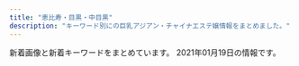 ```yaml
---
title: "恵比寿・目黒・中目黒"
description: "キーワード別にの巨乳アジアン・チャイナエステ嬢情報をまとめました。"
---
```


新着画像と新着キーワードをまとめています。
2021年01月19日の情報です。

<DmmAffiliateIns />
<KeywordTable
  shops={
    [
    {
        "station": "JR\u76ee\u9ed2\u99c5\u897f\u53e3",
        "name": "OnlyOne",
        "keywords": {
            "C": 4,
            "85": 7,
            "87": 7,
            "88": 3,
            "E": 2,
            "F": 1,
            "86": 11,
            "83": 1,
            "D": 26,
            "84": 1
        },
        "url": "http://onlyone.tyo.cm/",
        "img_links": [
            "http://onlyone.tyo.cm/photos/sites/5/2018/08/2018080308152252.jpg",
            "http://onlyone.tyo.cm/photos/sites/5/2019/05/2019050915292562.jpg",
            "http://onlyone.tyo.cm/images/acc2.jpg",
            "http://onlyone.tyo.cm/photos/sites/5/2018/11/2018112110301745.jpg",
            "http://onlyone.tyo.cm/photos/sites/5/2019/01/2019011814353078.jpg",
            "http://onlyone.tyo.cm/photos/sites/5/2018/09/2018092710191274.jpg",
            "http://onlyone.tyo.cm/photos/sites/5/2020/09/2020092510524025.jpg",
            "http://onlyone.tyo.cm/photos/sites/5/2019/06/2019060510384975.jpg",
            "http://onlyone.tyo.cm/photos/sites/5/2019/03/2019030418403098.jpg",
            "http://onlyone.tyo.cm/photos/sites/5/2020/05/2020051419324761.jpg",
            "http://onlyone.tyo.cm/photos/sites/5/2019/07/2019070616424775.jpg",
            "http://onlyone.tyo.cm/photos/sites/5/2020/01/2020011412572423.jpg",
            "http://onlyone.tyo.cm/photos/sites/5/2020/09/2020092617301564.jpg",
            "http://onlyone.tyo.cm/images/acc3.jpg",
            "http://onlyone.tyo.cm/images/s_staff.png",
            "http://onlyone.tyo.cm/photos/sites/5/2018/08/2018082407542866.jpg",
            "http://onlyone.tyo.cm/images/s_link.png",
            "http://onlyone.tyo.cm/images/line.jpg",
            "http://onlyone.tyo.cm/photos/sites/5/2018/07/2018071709242171.jpg",
            "http://onlyone.tyo.cm/images/acc1.jpg",
            "http://onlyone.tyo.cm/photos/sites/5/2019/11/2019110105153240.jpg",
            "http://onlyone.tyo.cm/images/acc4.jpg",
            "http://onlyone.tyo.cm/photos/sites/5/2019/07/2019071716092046.jpg",
            "http://onlyone.tyo.cm/photos/sites/5/2019/08/2019082610481667.jpg",
            "http://onlyone.tyo.cm/photos/sites/5/2019/02/2019022310345266.jpg",
            "http://onlyone.tyo.cm/photos/sites/5/2019/05/2019052911352557.jpg",
            "http://onlyone.tyo.cm/photos/sites/5/2019/08/2019080815010066.jpg",
            "http://onlyone.tyo.cm/photos/sites/5/2018/06/2018062904050630.jpg",
            "http://onlyone.tyo.cm/photos/sites/5/2018/03/2018031607430562.jpg",
            "http://onlyone.tyo.cm/photos/sites/5/2019/01/2019013017371133.jpg",
            "http://onlyone.tyo.cm/photos/sites/5/2020/07/2020070217061815.jpg",
            "http://onlyone.tyo.cm/photos/sites/5/2020/01/2020011413501066.jpg",
            "http://onlyone.tyo.cm/photos/sites/5/2019/01/2019013017372064.jpg",
            "http://onlyone.tyo.cm/photos/sites/5/2020/06/2020060815500896.jpg",
            "http://onlyone.tyo.cm/images/room3.jpg",
            "http://onlyone.tyo.cm/photos/sites/5/2019/11/2019112117013754.jpg",
            "http://onlyone.tyo.cm/photos/sites/5/2019/06/2019060510472559.jpg",
            "http://onlyone.tyo.cm/photos/sites/5/2020/03/2020031716151746.jpg",
            "http://onlyone.tyo.cm/images/room1.jpg",
            "http://onlyone.tyo.cm/photos/sites/5/2019/11/2019110105152849.jpg",
            "http://onlyone.tyo.cm/images/top.png",
            "http://onlyone.tyo.cm/photos/sites/5/2020/07/2020070215334437.jpg",
            "http://onlyone.tyo.cm/photos/sites/5/2019/07/2019070711031982.jpg",
            "http://onlyone.tyo.cm/photos/sites/5/2019/07/201907171609201.jpg",
            "http://onlyone.tyo.cm/images/room4.jpg",
            "http://onlyone.tyo.cm/photos/sites/5/2018/10/201810181432433.jpg",
            "http://onlyone.tyo.cm/photos/sites/5/2020/01/2020011413500417.jpg",
            "http://onlyone.tyo.cm/photos/sites/5/2020/02/2020022610121615.jpg",
            "http://onlyone.tyo.cm/images/new.jpg",
            "http://onlyone.tyo.cm/photos/sites/5/2020/09/2020090210405221.jpg",
            "http://onlyone.tyo.cm/photos/sites/5/2019/12/2019120510353312.jpg",
            "http://onlyone.tyo.cm/photos/sites/5/2018/07/2018071709241386.jpg",
            "http://onlyone.tyo.cm/photos/sites/5/2020/09/2020092510523723.jpg",
            "http://onlyone.tyo.cm/photos/sites/5/2019/02/2019022310334774.jpg",
            "http://onlyone.tyo.cm/photos/sites/5/2018/11/2018110713255310.jpg",
            "http://onlyone.tyo.cm/photos/sites/5/2019/12/2019121715483135.jpg",
            "http://onlyone.tyo.cm/photos/sites/5/2017/11/2017112708111797.jpg",
            "http://onlyone.tyo.cm/photos/sites/5/2020/09/2020092510523998.jpg",
            "http://onlyone.tyo.cm/images/room2.jpg",
            "http://onlyone.tyo.cm/photos/sites/5/2020/09/2020092218541894.jpg"
        ]
    },
    {
        "img_links": [
            "http://relacute.tyo.cm/photos/sites/42/2016/11/staff1.jpg",
            "http://relacute.tyo.cm/images/link1.jpg",
            "http://relacute.tyo.cm/photos/sites/42/2017/06/18.jpg",
            "http://relacute.tyo.cm/images/top1.jpg",
            "http://relacute.tyo.cm/images/girl-z1.jpg",
            "http://relacute.tyo.cm/photos/sites/42/2019/02/201902121620011.jpg",
            "http://relacute.tyo.cm/photos/sites/42/2017/05/16.jpg",
            "http://relacute.tyo.cm/images/staff01.jpg",
            "http://relacute.tyo.cm/images/newface1.jpg",
            "http://relacute.tyo.cm/photos/sites/42/2017/04/2.jpg",
            "http://relacute.tyo.cm/photos/sites/42/2017/04/411443062809353899.jpg",
            "http://relacute.tyo.cm/photos/sites/42/2019/02/2019021216200689.jpg",
            "http://relacute.tyo.cm/images/s_news.jpg",
            "http://relacute.tyo.cm/images/girl-z2.jpg",
            "http://relacute.tyo.cm/photos/sites/42/2016/11/5.jpg",
            "http://relacute.tyo.cm/images/top.jpg",
            "http://relacute.tyo.cm/photos/sites/42/2016/11/staff7.jpg",
            "http://relacute.tyo.cm/images/mobile.png",
            "http://relacute.tyo.cm/photos/sites/42/2016/11/staff6.jpg"
        ],
        "url": "http://relacute.tyo.cm/",
        "keywords": {
            "D": 9,
            "87": 1,
            "C": 25
        },
        "name": "RelaCute \u30ea\u30e9\u30ad\u30e5\u30fc\u30c8",
        "station": "JR\u76ee\u9ed2\u99c5\u6771\u53e3"
    },
    {
        "img_links": [
            "https://fuwatenshi.tyo.cm/photos/sites/71/2020/12/202012010903004.jpg",
            "https://fuwatenshi.tyo.cm/images/top.jpg",
            "https://fuwatenshi.tyo.cm/photos/sites/71/2021/01/2021011009194573.jpg",
            "https://fuwatenshi.tyo.cm/photos/sites/71/2020/12/2020120109025928.jpg",
            "https://fuwatenshi.tyo.cm/images/s_service.png",
            "https://fuwatenshi.tyo.cm/images/service4.jpg",
            "https://fuwatenshi.tyo.cm/images/service1.jpg",
            "https://fuwatenshi.tyo.cm/photos/sites/71/2020/11/2020111008511286.jpg",
            "https://fuwatenshi.tyo.cm/photos/sites/71/2020/11/2020112701383631.jpg",
            "https://fuwatenshi.tyo.cm/images/room1.jpg",
            "https://fuwatenshi.tyo.cm/images/s_news.jpg",
            "https://fuwatenshi.tyo.cm/photos/sites/71/2020/12/2020120109025939.jpg",
            "https://fuwatenshi.tyo.cm/photos/sites/71/2020/12/2020120109030359.jpg",
            "https://fuwatenshi.tyo.cm/images/room6.jpg",
            "https://fuwatenshi.tyo.cm/images/room4.jpg",
            "https://fuwatenshi.tyo.cm/photos/sites/71/2021/01/2021010907290646.jpg",
            "https://fuwatenshi.tyo.cm/images/service3.jpg",
            "https://fuwatenshi.tyo.cm/images/mobile.jpg",
            "https://fuwatenshi.tyo.cm/photos/sites/71/2020/11/2020111008511341.jpg",
            "https://fuwatenshi.tyo.cm/images/s_pick.jpg",
            "https://fuwatenshi.tyo.cm/photos/sites/71/2020/12/2020120805180429.jpg",
            "https://fuwatenshi.tyo.cm/images/info.jpg",
            "https://fuwatenshi.tyo.cm/images/service2.jpg",
            "https://fuwatenshi.tyo.cm/photos/sites/71/2021/01/2021010907195524.jpg",
            "https://fuwatenshi.tyo.cm/images/room3.jpg",
            "https://fuwatenshi.tyo.cm/images/room2.jpg",
            "https://fuwatenshi.tyo.cm/images/s_staff.png"
        ],
        "url": "https://fuwatenshi.tyo.cm/",
        "name": "\u3075\u308f\u3075\u308f\u5929\u4f7f",
        "keywords": {
            "86": 14,
            "E": 7,
            "84": 7,
            "85": 14,
            "D": 35,
            "89": 7
        },
        "station": "JR\u6075\u6bd4\u5bff\u99c5\u897f\u53e3"
    },
    {
        "station": "JR\u6075\u6bd4\u5bff\u99c5\u897f\u53e3",
        "name": "\u30cb\u30e3\u30fc\u30cb\u30e3\u30fc",
        "img_links": [
            "http://www.ourstarts.site/uploads/allimg/200729/1-200H9141229.jpg",
            "http://www.ourstarts.site/templets/default/picture/foot_tel.png",
            "http://www.ourstarts.site/templets/default/images/t3.jpg",
            "http://www.ourstarts.site/uploads/200729/1-200H9140K5J4.jpg",
            "http://www.ourstarts.site/templets/default/picture/close.png",
            "http://www.ourstarts.site/templets/default/picture/right.png",
            "http://www.ourstarts.site/templets/default/images/t2.jpg",
            "http://www.ourstarts.site/templets/default/picture/head_tell.png",
            "http://www.ourstarts.site/templets/default/picture/tel_contact.png",
            "http://www.ourstarts.site/uploads/allimg/200729/1-200H9141912.jpg",
            "http://www.ourstarts.site/uploads/allimg/200729/1-200H9141213.jpg",
            "http://www.ourstarts.site/templets/default/images/t1.jpg",
            "http://www.ourstarts.site/templets/default/picture/timg (1).png",
            "http://www.ourstarts.site/uploads/200729/1-200H9140Q13E.jpg",
            "http://www.ourstarts.site/templets/default/picture/staff.png",
            "http://www.ourstarts.site/templets/default/picture/news.png",
            "http://www.ourstarts.site/uploads/200729/1-200H9141612609.jpg",
            "http://www.ourstarts.site/uploads/180917/1-1P91G6122J28.jpg"
        ],
        "url": "http://www.ourstarts.site/",
        "keywords": {}
    },
    {
        "name": "With you\u30fb\u30a6\u30a3\u30ba\u30e6\u30fc",
        "station": "JR\u76ee\u9ed2\u99c5\u6771\u53e3",
        "url": "http://with-you.tyo.cm",
        "img_links": [
            "http://with-you.tyo.cm/photos/sites/6/2019/11/2019110108001772.jpg",
            "http://with-you.tyo.cm/photos/sites/6/2019/12/2019121017051599.jpg",
            "http://with-you.tyo.cm/photos/sites/6/2019/11/2019112916075813.jpg",
            "http://with-you.tyo.cm/photos/sites/6/2020/06/2020061515324852.jpg",
            "http://with-you.tyo.cm/photos/sites/6/2020/03/2020032714542799.jpg",
            "http://with-you.tyo.cm/photos/sites/6/2020/06/2020061515330329.jpg",
            "http://with-you.tyo.cm/photos/sites/6/2019/10/2019102716505124.jpg",
            "http://with-you.tyo.cm/photos/sites/6/2020/03/2020032714573892.jpg",
            "http://with-you.tyo.cm/photos/sites/6/2019/12/2019121914290846.jpg",
            "http://with-you.tyo.cm/photos/sites/6/2019/11/2019110107572662.jpg",
            "http://with-you.tyo.cm/photos/sites/6/2019/11/2019111915264240.jpg",
            "http://with-you.tyo.cm/photos/sites/6/2019/11/2019110107573374.jpg",
            "http://with-you.tyo.cm/photos/sites/6/2019/11/2019112214502832.jpg",
            "http://with-you.tyo.cm/photos/sites/6/2019/11/2019110606012817.jpg",
            "http://with-you.tyo.cm/photos/sites/6/2019/11/2019110806175734.jpg",
            "http://with-you.tyo.cm/images/top.png",
            "http://with-you.tyo.cm/photos/sites/6/2019/12/2019121914290210.jpg",
            "http://with-you.tyo.cm/photos/sites/6/2019/02/2019021816155116.jpg",
            "http://with-you.tyo.cm/photos/sites/6/2019/12/2019121017051597.jpg",
            "http://with-you.tyo.cm/images/s_news.jpg",
            "http://with-you.tyo.cm/photos/sites/6/2019/11/2019110806175615.jpg",
            "http://with-you.tyo.cm/photos/sites/6/2019/11/2019112916080552.jpg",
            "http://with-you.tyo.cm/photos/sites/6/2019/11/2019110108002447.jpg",
            "http://with-you.tyo.cm/photos/sites/6/2019/11/2019112214503286.jpg",
            "http://with-you.tyo.cm/photos/sites/6/2019/06/2019060510455732.jpg",
            "http://with-you.tyo.cm/images/s_pick.jpg",
            "http://with-you.tyo.cm/photos/sites/6/2019/11/2019111915264046.jpg",
            "http://with-you.tyo.cm/photos/sites/6/2020/09/2020092511214697.jpg",
            "http://with-you.tyo.cm/images/s_recuit.jpg",
            "http://with-you.tyo.cm/photos/sites/6/2019/10/2019102716505281.jpg",
            "http://with-you.tyo.cm/photos/sites/6/2019/02/2019021818404723.jpg",
            "http://with-you.tyo.cm/images/s_link.jpg",
            "http://with-you.tyo.cm/photos/sites/6/2019/11/2019112916075124.jpg",
            "http://with-you.tyo.cm/images/s_staff.jpg",
            "http://with-you.tyo.cm/photos/sites/6/2019/11/2019112517122617.jpg",
            "http://with-you.tyo.cm/photos/sites/6/2019/11/2019112517121980.jpg",
            "http://with-you.tyo.cm/photos/sites/6/2019/03/2019030615474648.jpg",
            "http://with-you.tyo.cm/photos/sites/6/2019/02/2019021818395644.jpg",
            "http://with-you.tyo.cm/photos/sites/6/2019/02/2019021816145119.jpg"
        ],
        "keywords": {
            "C": 34,
            "D": 18
        }
    },
    {
        "keywords": {
            "83": 7,
            "85": 7,
            "D": 19,
            "E": 5,
            "C": 7,
            "86": 17
        },
        "img_links": [
            "http://hi-msg.com/tonton/images/staff_images/sl.png",
            "http://hi-msg.com/tonton/images/index-2.jpg",
            "http://hi-msg.com/tonton/images/an_6_01.jpg",
            "http://hi-msg.com/tonton/images/qr.jpg",
            "http://hi-msg.com/tonton/images/sys1.jpg",
            "http://hi-msg.com/tonton/images/staff_images/st5.jpg",
            "http://hi-msg.com/tonton/images/slider/slide3.png",
            "http://hi-msg.com/tonton/images/an_3_01.jpg",
            "http://hi-msg.com/tonton/images/slider/slide2.png",
            "http://hi-msg.com/tonton/images/an_2_01.jpg",
            "http://hi-msg.com/tonton/images/index-1.jpg",
            "http://hi-msg.com/tonton/images/an_4_01.jpg",
            "http://hi-msg.com/tonton/images/r4.jpg",
            "http://hi-msg.com/tonton/images/an_1_02.jpg",
            "http://hi-msg.com/tonton/images/staff_images/st2.jpg",
            "http://hi-msg.com/tonton/images/r3.jpg",
            "http://hi-msg.com/tonton/images/eve1.png",
            "http://hi-msg.com/tonton/images/slider/slide2s.png",
            "http://hi-msg.com/tonton/images/an_5_01.jpg",
            "http://hi-msg.com/tonton/images/fbb.jpg",
            "http://hi-msg.com/tonton/images/an_5_02.jpg",
            "http://hi-msg.com/tonton/images/r1.jpg",
            "http://hi-msg.com/tonton/images/an_3_02.jpg",
            "http://hi-msg.com/tonton/images/slider/slide1.png",
            "http://hi-msg.com/tonton/images/staff_images/st1.jpg",
            "http://hi-msg.com/tonton/images/an_4_02.jpg",
            "http://hi-msg.com/tonton/images/index_01.jpg",
            "http://hi-msg.com/tonton/images/staff_images/st3.jpg",
            "http://hi-msg.com/tonton/images/slider/slide3s.png",
            "http://hi-msg.com/tonton/images/r2.jpg",
            "http://hi-msg.com/tonton/images/slider/slide1s.png",
            "http://hi-msg.com/tonton/images/staff_images/st4.jpg",
            "http://hi-msg.com/tonton/images/an_6_02.jpg",
            "http://hi-msg.com/tonton/images/an_2_02.jpg",
            "http://hi-msg.com/tonton/images/an_1_01.jpg"
        ],
        "url": "http://hi-msg.com/tonton/",
        "name": "\u30c8\u30f3\u30c8\u30f3",
        "station": "JR\u6075\u6bd4\u5bff\u99c5\u897f\u53e3"
    },
    {
        "keywords": {},
        "name": "\u30d0\u30d9\u30eb",
        "station": "JR\u76ee\u9ed2\u99c5\u6771\u53e3",
        "img_links": [
            "http://meguro-babel.com/girl/10.jpg",
            "http://meguro-babel.com/images/img_1.jpg",
            "http://meguro-babel.com/topics/img/145-1.jpg",
            "http://meguro-babel.com/images/room/photo02.jpg",
            "http://meguro-babel.com/topics/img/149-1.jpg",
            "http://meguro-babel.com/girl/9.jpg",
            "http://meguro-babel.com/girl/24.jpg",
            "http://meguro-babel.com/topics/img/129-1.jpg",
            "http://meguro-babel.com/images/qr.jpg",
            "http://meguro-babel.com/images/topimg4.jpg",
            "http://meguro-babel.com/girl/1.jpg",
            "http://meguro-babel.com/girl/7.jpg",
            "http://meguro-babel.com/topics/img/146-1.jpg",
            "http://meguro-babel.com/images/room/photo04.jpg",
            "http://meguro-babel.com/girl/19.jpg",
            "http://meguro-babel.com/images/room/photo03.jpg",
            "http://meguro-babel.com/girl/21.jpg",
            "http://meguro-babel.com/girl/8.jpg",
            "http://meguro-babel.com/girl/6.jpg",
            "http://meguro-babel.com/topics/img/150-1.jpg",
            "http://meguro-babel.com/girl/3.jpg",
            "http://meguro-babel.com/topics/img/142-1.jpg",
            "http://meguro-babel.com/girl/4.jpg",
            "http://meguro-babel.com/girl/15.jpg",
            "http://meguro-babel.com/girl/5.jpg",
            "http://meguro-babel.com/girl/11.jpg",
            "http://meguro-babel.com/images/room/photo01.jpg"
        ],
        "url": "http://meguro-babel.com/"
    },
    {
        "keywords": {
            "89": 3,
            "84": 2,
            "C": 41,
            "86": 9,
            "D": 25,
            "E": 4,
            "88": 2,
            "87": 2,
            "F": 1,
            "85": 5,
            "90": 1
        },
        "station": "JR\u76ee\u9ed2\u99c5\u6771\u53e3",
        "name": "Angel-\u30a8\u30f3\u30b8\u30a7\u30eb-",
        "img_links": [
            "http://angel.jpn.cm/photos/sites/3/2016/09/staff40.jpg",
            "http://angel.jpn.cm/photos/sites/3/2016/08/staff4.jpg",
            "http://angel.jpn.cm/photos/sites/3/2016/10/staff41.jpg",
            "http://angel.jpn.cm/photos/sites/3/2016/08/staff24.jpg",
            "http://angel.jpn.cm/photos/sites/3/2016/08/staff23a.jpg",
            "http://angel.jpn.cm/photos/sites/3/2020/09/2020092511154515.jpg",
            "http://angel.jpn.cm/photos/sites/3/2018/06/2018061505064271.jpg",
            "http://angel.jpn.cm/photos/sites/3/2016/08/staff3.jpg",
            "http://angel.jpn.cm/photos/sites/3/2016/08/staff22.jpg",
            "http://angel.jpn.cm/photos/sites/3/2016/08/staff5.jpg",
            "http://angel.jpn.cm/images/girl-z2.jpg",
            "http://angel.jpn.cm/photos/sites/3/2016/08/staff23.jpg",
            "http://angel.jpn.cm/images/s_staff.png",
            "http://angel.jpn.cm/photos/sites/3/2019/11/201911181407260.jpg",
            "http://angel.jpn.cm/images/s_pick.png",
            "http://angel.jpn.cm/photos/sites/3/2019/11/2019111814073465.jpg",
            "http://angel.jpn.cm/photos/sites/3/2016/08/staff2.jpg",
            "http://angel.jpn.cm/photos/sites/3/2019/12/2019122718552333.jpg",
            "http://angel.jpn.cm/images/room2.jpg",
            "http://angel.jpn.cm/photos/sites/3/2018/06/2018061505064251.jpg",
            "http://angel.jpn.cm/photos/sites/3/2016/08/staff38.jpg",
            "http://angel.jpn.cm/photos/sites/3/2019/10/2019100910242499.jpg",
            "http://angel.jpn.cm/photos/sites/3/2016/08/staff8.jpg",
            "http://angel.jpn.cm/photos/sites/3/2016/08/staff36g.jpg",
            "http://angel.jpn.cm/images/s_link.png",
            "http://angel.jpn.cm/photos/sites/3/2019/07/2019071213431954.jpg",
            "http://angel.jpn.cm/photos/sites/3/2018/06/2018061601280885.jpg",
            "http://angel.jpn.cm/photos/sites/3/2017/04/1.jpg",
            "http://angel.jpn.cm/photos/sites/3/2019/12/2019122718552413.jpg",
            "http://angel.jpn.cm/images/room4.jpg",
            "http://angel.jpn.cm/images/nbj3.jpg",
            "http://angel.jpn.cm/photos/sites/3/2016/08/staff39.jpg",
            "http://angel.jpn.cm/images/room1.jpg",
            "http://angel.jpn.cm/photos/sites/3/2016/08/staff21a.jpg",
            "http://angel.jpn.cm/images/mobile.jpg",
            "http://angel.jpn.cm/photos/sites/3/2018/11/201811011331167.jpg",
            "http://angel.jpn.cm/images/girl-z1.jpg",
            "http://angel.jpn.cm/photos/sites/3/2016/08/staff35.jpg",
            "http://angel.jpn.cm/photos/sites/3/2019/06/201906051042276.jpg",
            "http://angel.jpn.cm/photos/sites/3/2016/10/staff01a.jpg",
            "http://angel.jpn.cm/photos/sites/3/2016/08/staff25.jpg",
            "http://angel.jpn.cm/images/room5.jpg",
            "http://angel.jpn.cm/images/s_news.png",
            "http://angel.jpn.cm/photos/sites/3/2017/12/201712270537317.jpg",
            "http://angel.jpn.cm/images/room3.jpg",
            "http://angel.jpn.cm/photos/sites/3/2016/08/staff7.jpg",
            "http://angel.jpn.cm/images/s_mobile.png",
            "http://angel.jpn.cm/photos/sites/3/2016/08/staff21.jpg",
            "http://angel.jpn.cm/photos/sites/3/2016/08/staff28.jpg",
            "http://angel.jpn.cm/photos/sites/3/2020/06/2020061515170635.jpg",
            "http://angel.jpn.cm/images/top02.jpg",
            "http://angel.jpn.cm/photos/sites/3/2017/01/1.jpg",
            "http://angel.jpn.cm/photos/sites/3/2019/07/2019071016030711.jpg",
            "http://angel.jpn.cm/photos/sites/3/2016/08/staff7a.jpg",
            "http://angel.jpn.cm/photos/sites/3/2019/06/2019060510404179.jpg",
            "http://angel.jpn.cm/photos/sites/3/2016/09/72670992207769698.jpg",
            "http://angel.jpn.cm/images/room7.jpg",
            "http://angel.jpn.cm/photos/sites/3/2016/08/staff24a.jpg",
            "http://angel.jpn.cm/images/room6.jpg",
            "http://angel.jpn.cm/photos/sites/3/2016/08/staff29.jpg",
            "http://angel.jpn.cm/photos/sites/3/2017/11/201711280608539.jpg",
            "http://angel.jpn.cm/photos/sites/3/2016/08/staff37a.jpg",
            "http://angel.jpn.cm/photos/sites/3/2016/08/staff29a.jpg",
            "http://angel.jpn.cm/photos/sites/3/2017/11/2017112010234266.jpg",
            "http://angel.jpn.cm/photos/sites/3/2016/08/staff14.jpg",
            "http://angel.jpn.cm/photos/sites/3/2017/05/8.jpg",
            "http://angel.jpn.cm/photos/sites/3/2016/10/staff01.jpg",
            "http://angel.jpn.cm/photos/sites/3/2016/08/staff37.jpg",
            "http://angel.jpn.cm/photos/sites/3/2016/08/staff8a.jpg",
            "http://angel.jpn.cm/photos/sites/3/2018/09/2018091001155585.jpg",
            "http://angel.jpn.cm/photos/sites/3/2017/03/2.jpg",
            "http://cdn.dino-es.com/images/logo/150x40DinoEs.png",
            "http://angel.jpn.cm/images/info.jpg",
            "http://angel.jpn.cm/photos/sites/3/2018/06/2018062105525655.jpg",
            "http://angel.jpn.cm/photos/sites/3/2016/08/staff4a.jpg",
            "http://angel.jpn.cm/photos/sites/3/2016/08/staff36h.jpg",
            "http://angel.jpn.cm/photos/sites/3/2019/12/2019122718552430.jpg",
            "http://angel.jpn.cm/images/top01.jpg",
            "http://angel.jpn.cm/photos/sites/3/2016/08/staff11.jpg"
        ],
        "url": "http://angel.jpn.cm/"
    },
    {
        "keywords": {
            "86": 12,
            "88": 12,
            "87": 13,
            "E": 12,
            "C": 14,
            "85": 14,
            "D": 25
        },
        "station": "JR\u6075\u6bd4\u5bff\u99c5\u897f\u53e3",
        "img_links": [
            "http://bimajo-massage.work/sp/img/add.jpg",
            "http://bimajo-massage.work/sp/img/p-7.jpg",
            "http://bimajo-massage.work/sp/img/tel.jpg",
            "http://bimajo-massage.work/sp/img/st8.jpg",
            "http://bimajo-massage.work/sp/img/t-r.jpg",
            "http://bimajo-massage.work/sp/img/time.jpg",
            "http://bimajo-massage.work/img/st5.jpg",
            "http://bimajo-massage.work/img/acc1.jpg",
            "http://bimajo-massage.work/sp/img/pc.jpg",
            "http://bimajo-massage.work/img/sta6.jpg",
            "http://bimajo-massage.work/sp/img/botton.jpg",
            "http://bimajo-massage.work/sp/img/cam.jpg",
            "http://bimajo-massage.work/sp/img/st5.jpg",
            "http://bimajo-massage.work/sp/img/acc1.jpg",
            "http://bimajo-massage.work/sp/img/st6.jpg",
            "http://bimajo-massage.work/sp/img/t-a.jpg",
            "http://bimajo-massage.work/img/sta8.jpg",
            "http://bimajo-massage.work/img/mo.png",
            "http://bimajo-massage.work/img/sta1.jpg",
            "http://bimajo-massage.work/sp/img/acc2.jpg",
            "http://bimajo-massage.work/sp/img/pic.jpg",
            "http://bimajo-massage.work/img/bottom.png",
            "http://bimajo-massage.work/img/st1.jpg",
            "http://bimajo-massage.work/sp/img/info.jpg",
            "http://bimajo-massage.work/sp/img/t-s.jpg",
            "http://bimajo-massage.work/img/pic.png",
            "http://bimajo-massage.work/img/sta7.jpg",
            "http://bimajo-massage.work/img/st7.jpg",
            "http://bimajo-massage.work/sp/img/t-t.jpg",
            "http://bimajo-massage.work/img/st8.jpg",
            "http://bimajo-massage.work/img/xmas.png",
            "http://bimajo-massage.work/sp/img/st1.jpg",
            "http://bimajo-massage.work/sp/img/tit.jpg",
            "http://bimajo-massage.work/sp/img/p-6.jpg",
            "http://bimajo-massage.work/img/st6.jpg",
            "http://bimajo-massage.work/sp/img/sys.jpg",
            "http://bimajo-massage.work/sp/img/st7.jpg",
            "http://bimajo-massage.work/sp/img/t-o.jpg",
            "http://bimajo-massage.work/sp/img/p-8.jpg",
            "http://bimajo-massage.work/img/acc2.jpg",
            "http://bimajo-massage.work/img/sta5.jpg",
            "http://bimajo-massage.work/img/body-.png"
        ],
        "url": "http://bimajo-massage.work/",
        "name": "\u7f8e\u9b54\u5973"
    },
    {
        "name": "\u30d5\u30a3\u30b8\u30fc\u30ea\u30be\u30fc\u30c8",
        "station": "\u4e2d\u76ee\u9ed2\u99c5\u897f\u53e3",
        "img_links": [
            "http://fiji-resort.ests.jp/photos/sites/30/2020/02/2020022116402274.jpg",
            "http://fiji-resort.ests.jp/photos/sites/30/2019/06/2019060610451514.jpg",
            "http://fiji-resort.ests.jp/photos/sites/30/2018/11/2018110510493422.jpg",
            "http://fiji-resort.ests.jp/photos/sites/30/2019/03/2019031518525662.jpg",
            "http://fiji-resort.ests.jp/images/access06.jpg",
            "http://fiji-resort.ests.jp/images/s_topics.png",
            "http://fiji-resort.ests.jp/photos/sites/30/2019/11/2019110909384037.jpg",
            "http://fiji-resort.ests.jp/images/line.png",
            "http://fiji-resort.ests.jp/images/top.png",
            "http://fiji-resort.ests.jp/images/access05.jpg",
            "http://fiji-resort.ests.jp/photos/sites/30/2019/04/2019042017525677.jpg",
            "http://fiji-resort.ests.jp/images/s_link.png",
            "http://fiji-resort.ests.jp/images/topics_bj3.png",
            "http://fiji-resort.ests.jp/photos/sites/30/2018/09/2018091301234543.jpg",
            "http://fiji-resort.ests.jp/photos/sites/30/2019/09/2019092914334514.jpg",
            "http://fiji-resort.ests.jp/photos/sites/30/2019/05/2019050215480157.jpg",
            "http://fiji-resort.ests.jp/photos/sites/30/2019/05/2019050215480292.jpg",
            "http://fiji-resort.ests.jp/images/end.png",
            "http://fiji-resort.ests.jp/images/access03.jpg",
            "http://fiji-resort.ests.jp/images/s_staff.png",
            "http://fiji-resort.ests.jp/images/access01.jpg",
            "http://fiji-resort.ests.jp/images/access02.jpg",
            "http://fiji-resort.ests.jp/photos/sites/30/2019/03/2019033011105316.jpg",
            "http://fiji-resort.ests.jp/images/mobile.png",
            "http://fiji-resort.ests.jp/photos/sites/30/2019/12/2019121110440091.jpg",
            "http://fiji-resort.ests.jp/photos/sites/30/2019/06/2019061411123068.jpg",
            "http://fiji-resort.ests.jp/photos/sites/30/2018/11/2018110510493920.jpg",
            "http://fiji-resort.ests.jp/photos/sites/30/2019/05/2019050215480138.jpg",
            "http://fiji-resort.ests.jp/photos/sites/30/2018/09/2018091916161390.jpg",
            "http://fiji-resort.ests.jp/photos/sites/30/2018/06/2018061511340989.jpg",
            "http://fiji-resort.ests.jp/photos/sites/30/2019/03/2019033011081995.jpg",
            "http://fiji-resort.ests.jp/images/access04.jpg"
        ],
        "url": "http://fiji-resort.ests.jp/",
        "keywords": {
            "89": 18,
            "87": 78,
            "C": 138,
            "85": 123,
            "82": 18,
            "E": 57,
            "86": 60,
            "83": 39,
            "D": 141
        }
    },
    {
        "url": "http://kintsuki.este88.com/",
        "name": "\u91d1\u306e\u6708",
        "keywords": {},
        "img_links": [
            "http://kintsuki.este88.com/gals/koyuki1.jpg",
            "http://kintsuki.este88.com/gals/kixyoko1.jpg",
            "http://kintsuki.este88.com/gals/kaori1.jpg",
            "http://kintsuki.este88.com/images/ph1.jpg",
            "http://kintsuki.este88.com/images/r01.jpg",
            "http://kintsuki.este88.com/images/r02.jpg",
            "http://kintsuki.este88.com/gals/mika1.jpg",
            "http://kintsuki.este88.com/gals/yuyu1.jpg",
            "http://kintsuki.este88.com/images/r04.jpg",
            "http://kintsuki.este88.com/gals/momo1.jpg",
            "http://kintsuki.este88.com/gals/rei1.jpg",
            "http://kintsuki.este88.com/gals/rina1.jpg",
            "http://kintsuki.este88.com/gals/kana1.jpg"
        ],
        "station": "JR\u76ee\u9ed2\u99c5\u6771\u53e3"
    },
    {
        "url": "http://nakamegurofun.com/",
        "name": "Flower \uff5e\u30d5\u30e9\u30ef\u30fc\uff5e",
        "img_links": [
            "http://nakamegurofun.com/files/003-030964.jpg",
            "http://nakamegurofun.com/files/0070964.jpg",
            "http://nakamegurofun.com/files/006-020964.jpg",
            "http://nakamegurofun.com/files/003fa9d.jpg",
            "http://nakamegurofun.com/images/s1.jpg",
            "http://nakamegurofun.com/images/shop/shop03.jpg",
            "http://nakamegurofun.com/images/main_bottom.png",
            "http://nakamegurofun.com/files/007-030964.jpg",
            "http://nakamegurofun.com/files/005fa9d.jpg",
            "http://nakamegurofun.com/files/0034f22.jpg",
            "http://nakamegurofun.com/files/0060964.jpg",
            "http://nakamegurofun.com/files/0074f22.jpg",
            "http://nakamegurofun.com/files/006-030964.jpg",
            "http://nakamegurofun.com/files/008fa9d.jpg",
            "http://nakamegurofun.com/images/shop/shop01.jpg",
            "http://nakamegurofun.com/files/002fa9d.jpg",
            "http://nakamegurofun.com/files/0080964.jpg",
            "http://nakamegurofun.com/files/006fa9d.jpg",
            "http://nakamegurofun.com/images/zi_staff.png",
            "http://nakamegurofun.com/files/0024f22.jpg",
            "http://nakamegurofun.com/files/002-030964.jpg",
            "http://nakamegurofun.com/images/zi_massage.png",
            "http://nakamegurofun.com/files/005-030964.jpg",
            "http://nakamegurofun.com/images/s3.jpg",
            "http://nakamegurofun.com/images/s5.jpg",
            "http://nakamegurofun.com/images/main_top.png",
            "http://nakamegurofun.com/files/0054f22.jpg",
            "http://nakamegurofun.com/images/shop/shop04.jpg",
            "http://nakamegurofun.com/files/008-030964.jpg",
            "http://nakamegurofun.com/images/xian.png",
            "http://nakamegurofun.com/files/005-020964.jpg",
            "http://nakamegurofun.com/images/s2.jpg",
            "http://nakamegurofun.com/images/infotiao1.jpg",
            "http://nakamegurofun.com/files/007fa9d.jpg",
            "http://nakamegurofun.com/files/0030964.jpg",
            "http://nakamegurofun.com/files/003-020964.jpg",
            "http://nakamegurofun.com/images/tel.png",
            "http://nakamegurofun.com/images/shop/shop02.jpg",
            "http://nakamegurofun.com/files/007-020964.jpg",
            "http://nakamegurofun.com/images/service91a6.png",
            "http://nakamegurofun.com/files/0050964.jpg",
            "http://nakamegurofun.com/files/0084f22.jpg",
            "http://nakamegurofun.com/files/002-020964.jpg",
            "http://nakamegurofun.com/files/008-020964.jpg",
            "http://nakamegurofun.com/images/s4.jpg",
            "http://nakamegurofun.com/files/0064f22.jpg",
            "http://nakamegurofun.com/files/0020964.jpg"
        ],
        "station": "\u4e2d\u76ee\u9ed2\u99c5\u897f\u53e3",
        "keywords": {
            "C": 1,
            "88": 1,
            "85": 1,
            "87": 4,
            "D": 5
        }
    },
    {
        "img_links": [
            "http://kaizokusen.jpn.mn/photos/sites/31/2020/04/2020042207290081.jpg",
            "http://kaizokusen.jpn.mn/photos/sites/31/2020/06/2020060409294464.jpg",
            "http://kaizokusen.jpn.mn/photos/sites/31/2020/08/2020080301195061.jpg",
            "http://kaizokusen.jpn.mn/photos/sites/31/2019/02/2019022801560094.jpg",
            "http://kaizokusen.jpn.mn/images/s_link.png",
            "http://kaizokusen.jpn.mn/photos/sites/31/2020/01/2020011609085443.jpg",
            "http://kaizokusen.jpn.mn/photos/sites/31/2018/07/2018070912312985.jpg",
            "http://kaizokusen.jpn.mn/photos/sites/31/2019/03/2019032601332117.jpg",
            "http://kaizokusen.jpn.mn/photos/sites/31/2020/02/202002070127147.jpg",
            "http://kaizokusen.jpn.mn/images/headline.jpg",
            "http://kaizokusen.jpn.mn/images/news_bj1.jpg",
            "http://kaizokusen.jpn.mn/images/s_pick.png",
            "http://kaizokusen.jpn.mn/photos/sites/31/2019/09/2019091102140786.jpg",
            "http://kaizokusen.jpn.mn/photos/sites/31/2019/11/2019111401215721.jpg",
            "http://kaizokusen.jpn.mn/images/top.jpg",
            "http://kaizokusen.jpn.mn/photos/sites/31/2018/12/2018122706404758.jpg",
            "http://kaizokusen.jpn.mn/photos/sites/31/2019/01/2019012803255272.jpg",
            "http://kaizokusen.jpn.mn/photos/sites/31/2020/03/2020030801205388.jpg",
            "http://kaizokusen.jpn.mn/photos/sites/31/2019/12/201912200917482.jpg",
            "http://kaizokusen.jpn.mn/photos/sites/31/2019/09/2019092905302643.jpg",
            "http://kaizokusen.jpn.mn/photos/sites/31/2019/11/2019111410352979.jpg",
            "http://kaizokusen.jpn.mn/photos/sites/31/2019/06/2019060402255271.jpg",
            "http://kaizokusen.jpn.mn/photos/sites/31/2020/12/2020120801390122.jpg",
            "http://kaizokusen.jpn.mn/photos/sites/31/2019/01/201901130238317.jpg",
            "http://kaizokusen.jpn.mn/photos/sites/31/2019/06/2019061406003081.jpg",
            "http://kaizokusen.jpn.mn/photos/sites/31/2020/06/2020061302013959.jpg",
            "http://kaizokusen.jpn.mn/photos/sites/31/2019/01/2019010309225534.jpg",
            "http://kaizokusen.jpn.mn/images/news04.jpg",
            "http://kaizokusen.jpn.mn/images/end.png",
            "http://kaizokusen.jpn.mn/photos/sites/31/2020/05/2020051510144982.jpg",
            "http://kaizokusen.jpn.mn/photos/sites/31/2020/06/2020061305220545.jpg",
            "http://kaizokusen.jpn.mn/images/news_bj3.jpg",
            "http://kaizokusen.jpn.mn/images/mobile.jpg",
            "http://kaizokusen.jpn.mn/photos/sites/31/2018/12/2018121710580889.jpg",
            "http://kaizokusen.jpn.mn/photos/sites/31/2020/02/2020022107354732.jpg",
            "http://kaizokusen.jpn.mn/photos/sites/31/2020/01/2020010602051995.jpg",
            "http://kaizokusen.jpn.mn/photos/sites/31/2019/04/2019040301572848.jpg",
            "http://kaizokusen.jpn.mn/photos/sites/31/2020/11/2020112103070699.jpg",
            "http://kaizokusen.jpn.mn/photos/sites/31/2020/08/2020082411195272.jpg",
            "http://kaizokusen.jpn.mn/photos/sites/31/2019/12/2019121904244431.jpg",
            "http://kaizokusen.jpn.mn/images/s_staff.png",
            "http://kaizokusen.jpn.mn/photos/sites/31/2019/06/2019061406003197.jpg",
            "http://kaizokusen.jpn.mn/photos/sites/31/2019/11/2019112102290816.jpg",
            "http://kaizokusen.jpn.mn/photos/sites/31/2020/03/2020031402334084.jpg",
            "http://kaizokusen.jpn.mn/photos/sites/31/2019/02/2019021410470448.jpg",
            "http://kaizokusen.jpn.mn/photos/sites/31/2020/06/2020062208015349.jpg",
            "http://kaizokusen.jpn.mn/images/s_contact.jpg",
            "http://kaizokusen.jpn.mn/photos/sites/31/2019/05/2019051702252726.jpg",
            "http://kaizokusen.jpn.mn/photos/sites/31/2019/12/2019122806012497.jpg",
            "http://kaizokusen.jpn.mn/photos/sites/31/2019/03/2019032710574970.jpg",
            "http://kaizokusen.jpn.mn/images/news03.jpg",
            "http://kaizokusen.jpn.mn/photos/sites/31/2019/06/2019060402255852.jpg",
            "http://kaizokusen.jpn.mn/images/s_news.jpg"
        ],
        "station": "\u4e2d\u76ee\u9ed2\u99c5\u5357\u6539\u672d\u897f\u53e3",
        "name": "\u6d77\u8cca\u8239",
        "url": "http://kaizokusen.jpn.mn/",
        "keywords": {
            "84": 3,
            "87": 33,
            "C": 45,
            "E": 27,
            "D": 74,
            "83": 7,
            "86": 26,
            "88": 9,
            "85": 27
        }
    },
    {
        "keywords": {
            "D": 6,
            "86": 2,
            "87": 4,
            "C": 14,
            "85": 2
        },
        "url": "http://www.oasis.esjoho.com/",
        "station": "\u897f\u5c0f\u5c71\u99c5",
        "img_links": [
            "http://www.oasis.esjoho.com/img/ttl_info.png",
            "http://www.oasis.esjoho.com/img/btn_side_mobile.jpg",
            "http://www.oasis.esjoho.com/img/tel.png",
            "http://www.oasis.esjoho.com/files/005.jpg",
            "http://www.oasis.esjoho.com/files/004.jpg",
            "http://www.oasis.esjoho.com/files/001-02.jpg",
            "http://www.oasis.esjoho.com/files/005-02.jpg",
            "http://www.oasis.esjoho.com/img/btn_blog.png",
            "http://www.oasis.esjoho.com/img/ttl_news.png",
            "http://www.oasis.esjoho.com/files/004-02.jpg",
            "http://www.oasis.esjoho.com/files/001.jpg",
            "http://www.oasis.esjoho.com/img/goback.jpg",
            "http://www.oasis.esjoho.com/img/pickup.jpg",
            "http://www.oasis.esjoho.com/files/002.jpg",
            "http://www.oasis.esjoho.com/files/002-02.jpg"
        ],
        "name": "\u30aa\u30a2\u30b7\u30b9"
    },
    {
        "img_links": [
            "http://victoria.tyo.cm/photos/sites/13/2019/04/2019041807165826.jpg",
            "http://victoria.tyo.cm/photos/sites/13/2019/02/2019021407162693.jpg",
            "http://victoria.tyo.cm/photos/sites/13/2019/12/2019120904521737.jpg",
            "http://victoria.tyo.cm/photos/sites/13/2018/12/2018121502493814.jpg",
            "http://victoria.tyo.cm/photos/sites/13/2020/01/2020011205500461.jpg",
            "http://victoria.tyo.cm/photos/sites/13/2019/06/2019061005275095.jpg",
            "http://victoria.tyo.cm/photos/sites/13/2020/01/2020012005552622.jpg",
            "http://victoria.tyo.cm/photos/sites/13/2018/12/2018122701570616.jpg",
            "http://victoria.tyo.cm/photos/sites/13/2019/10/2019101403232834.jpg",
            "http://victoria.tyo.cm/photos/sites/13/2019/04/2019040304024424.jpg",
            "http://victoria.tyo.cm/images/face.jpg",
            "http://victoria.tyo.cm/photos/sites/13/2018/12/2018122701570643.jpg",
            "http://victoria.tyo.cm/photos/sites/13/2019/05/201905100639429.jpg",
            "http://victoria.tyo.cm/photos/sites/13/2019/02/2019022703022355.jpg",
            "http://victoria.tyo.cm/photos/sites/13/2018/12/2018121502493953.jpg",
            "http://victoria.tyo.cm/photos/sites/13/2019/10/2019100904082968.jpg",
            "http://victoria.tyo.cm/photos/sites/13/2019/12/2019120106181894.jpg",
            "http://victoria.tyo.cm/photos/sites/13/2018/12/2018122904422525.jpg",
            "http://victoria.tyo.cm/photos/sites/13/2018/12/2018121502493879.jpg",
            "http://victoria.tyo.cm/images/s_staff.png",
            "http://victoria.tyo.cm/photos/sites/13/2019/02/2019021206543056.jpg",
            "http://victoria.tyo.cm/photos/sites/13/2019/10/2019100904083557.jpg",
            "http://victoria.tyo.cm/photos/sites/13/2019/07/2019070206503156.jpg",
            "http://victoria.tyo.cm/photos/sites/13/2020/02/202002030340133.jpg",
            "http://victoria.tyo.cm/photos/sites/13/2019/01/2019010506293526.jpg",
            "http://victoria.tyo.cm/photos/sites/13/2018/12/2018121502493847.jpg",
            "http://victoria.tyo.cm/photos/sites/13/2019/01/2019012108071242.jpg",
            "http://victoria.tyo.cm/photos/sites/13/2019/08/2019080607062415.jpg",
            "http://victoria.tyo.cm/photos/sites/13/2020/10/2020100803550565.jpg",
            "http://victoria.tyo.cm/photos/sites/13/2019/01/2019012509534353.jpg",
            "http://victoria.tyo.cm/images/room4.jpg",
            "http://victoria.tyo.cm/photos/sites/13/2020/01/2020011104241542.jpg",
            "http://victoria.tyo.cm/images/room2.jpg",
            "http://victoria.tyo.cm/photos/sites/13/2019/01/2019010506292922.jpg",
            "http://victoria.tyo.cm/images/room3.jpg",
            "http://victoria.tyo.cm/images/pick.jpg",
            "http://victoria.tyo.cm/photos/sites/13/2019/12/2019120406433710.jpg",
            "http://victoria.tyo.cm/photos/sites/13/2020/01/2020012005552181.jpg",
            "http://victoria.tyo.cm/photos/sites/13/2019/01/2019011103510521.jpg",
            "http://victoria.tyo.cm/photos/sites/13/2020/02/2020020104570910.jpg",
            "http://victoria.tyo.cm/images/top.jpg",
            "http://victoria.tyo.cm/photos/sites/13/2018/12/2018122904411765.jpg",
            "http://victoria.tyo.cm/images/mobile.jpg",
            "http://victoria.tyo.cm/images/room1.jpg",
            "http://victoria.tyo.cm/photos/sites/13/2019/01/2019012509505197.jpg",
            "http://victoria.tyo.cm/photos/sites/13/2019/12/2019120904521188.jpg",
            "http://victoria.tyo.cm/images/news.jpg",
            "http://victoria.tyo.cm/photos/sites/13/2020/02/2020021307433041.jpg",
            "http://victoria.tyo.cm/photos/sites/13/2020/03/2020031904101259.jpg",
            "https://www.a-side.com/ad/koko/include/banner/koko_125x125.png"
        ],
        "url": "http://victoria.tyo.cm/",
        "keywords": {
            "85": 8,
            "86": 10,
            "E": 3,
            "82": 2,
            "89": 1,
            "93": 1,
            "G": 1,
            "87": 4,
            "83": 7,
            "C": 7,
            "F": 1,
            "D": 21
        },
        "station": "JR\u76ee\u9ed2\u99c5\u6771\u53e3",
        "name": "Victoria\u30fb\u30d3\u30af\u30c8\u30ea\u30a2"
    }
]
}
/>
<DmmAffiliateScript />

